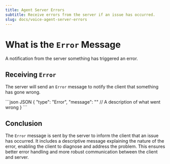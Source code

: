 ```yaml
---
title: Agent Server Errors
subtitle: Receive errors from the server if an issue has occurred.
slug: docs/voice-agent-server-errors
---
```



<Markdown src="../snippets/voice-agent.mdx" />

# What is the `Error` Message

A notification from the server something has triggered an error.

## Receiving `Error`

The server will send an `Error` message to notify the client that something has gone wrong.

<CodeGroup>
  ```json JSON
  {
    "type": "Error",
    "message": "" // A description of what went wrong
  }
  ```
</CodeGroup>

## Conclusion

The `Error` message is sent by the server to inform the client that an issue has occurred. It includes a descriptive message explaining the nature of the error, enabling the client to diagnose and address the problem. This ensures better error handling and more robust communication between the client and server.

